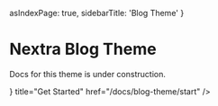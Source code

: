   asIndexPage: true,
  sidebarTitle: 'Blog Theme'
}


# Nextra Blog Theme

<Callout type="warning">Docs for this theme is under construction.</Callout>

<Cards>
  <Cards.Card
    icon={<ChevronRightIcon />}
    title="Get Started"
    href="/docs/blog-theme/start"
  />
</Cards>
